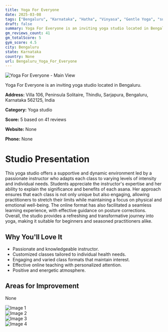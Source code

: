 ```yaml
---
title: Yoga For Everyone
date: 2025-03-08
tags: ["Bengaluru", "Karnataka", "Hatha", "Vinyasa", "Gentle Yoga", "supportive", "dynamic", "Bengaluru"]  
draft: false
summary: Yoga For Everyone is an inviting yoga studio located in Bengaluru.
gm_reviews_count: 41
gm_totalScore: 5
gym_score: 4.5
city: Bengaluru
state: Karnataka
country: None
url: Bengaluru_Yoga_For_Everyone
---
```


<div className="aspect-[16/9] relative my-8">
  <img 
    src="https://lh5.googleusercontent.com/p/AF1QipProtAaNPMu5M7XlbNhbOsfSqQFajhCkeuU_7h8=w1920-h1080-k-no"
    alt="Yoga For Everyone - Main View"
    className="object-cover absolute inset-0 w-full h-full rounded-lg"
  />
</div>

Yoga For Everyone is an inviting yoga studio located in Bengaluru.

**Address:** Villa 106, Peninsula Solitaire, Thindlu, Sarjapura, Bengaluru, Karnataka 562125, India

**Category:** Yoga studio

**Score:** 5 based on 41 reviews

**Website:** None

**Phone:** None

# Studio Presentation

This yoga studio offers a supportive and dynamic environment led by a passionate instructor who adapts each class to varying levels of intensity and individual needs. Students appreciate the instructor's expertise and her ability to explain the significance and benefits of each asana. Her approach ensures that each class is not only unique but also engaging, allowing practitioners to stretch their limits while maintaining a focus on physical and emotional well-being. The online format has also facilitated a seamless learning experience, with effective guidance on posture corrections. Overall, the studio provides a refreshing and transformative journey into yoga, making it suitable for beginners and seasoned practitioners alike.



## Why You'll Love It

- Passionate and knowledgeable instructor.
- Customized classes tailored to individual health needs.
- Engaging and varied class formats that maintain interest.
- Effective online teaching with personalized attention.
- Positive and energetic atmosphere.

## Areas for Improvement

None

<div className="grid grid-cols-1 xl:grid-cols-2 gap-4 my-8">
<div className="aspect-[4/3] relative"><img src="https://lh3.googleusercontent.com/p/AF1QipNkXAPJC0767noxVzBuXdJNn0xo2t_X9Cb8FoPt=w1920-h1080-k-no" alt="Image 1" className="object-cover absolute inset-0 w-full h-full rounded-lg" /></div>
<div className="aspect-[4/3] relative"><img src="https://lh5.googleusercontent.com/p/AF1QipOWsQMy-LQRcjhj0giaYOx_q4X8LtRO_qJBcFDy=w1920-h1080-k-no" alt="Image 2" className="object-cover absolute inset-0 w-full h-full rounded-lg" /></div>
<div className="aspect-[4/3] relative"><img src="https://lh5.googleusercontent.com/p/AF1QipPawHHxEDQGwacgol5JHDoL2lOc1ba-26E3ITkO=w1920-h1080-k-no" alt="Image 3" className="object-cover absolute inset-0 w-full h-full rounded-lg" /></div>
<div className="aspect-[4/3] relative"><img src="https://lh5.googleusercontent.com/p/AF1QipPD0KNihm2TmyfRls6ewA033g5pe1LBoVhIxtkN=w1920-h1080-k-no" alt="Image 4" className="object-cover absolute inset-0 w-full h-full rounded-lg" /></div>
</div>